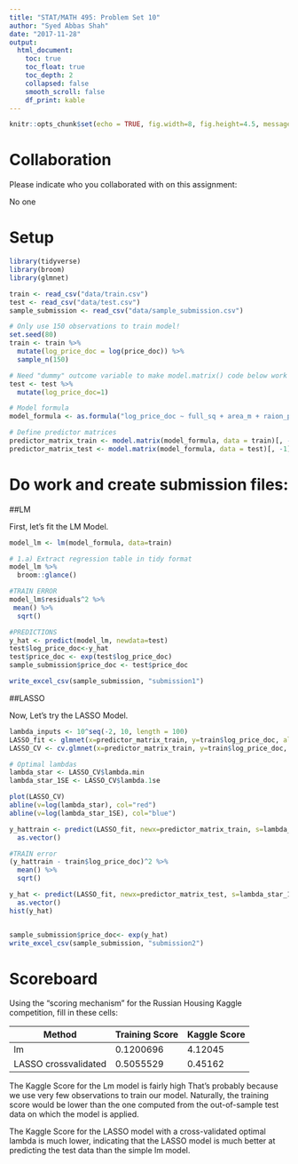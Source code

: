 ```yaml
---
title: "STAT/MATH 495: Problem Set 10"
author: "Syed Abbas Shah"
date: "2017-11-28"
output:
  html_document:
    toc: true
    toc_float: true
    toc_depth: 2
    collapsed: false
    smooth_scroll: false
    df_print: kable
---
```


```r
knitr::opts_chunk$set(echo = TRUE, fig.width=8, fig.height=4.5, message=FALSE, warning = FALSE)
```



# Collaboration

Please indicate who you collaborated with on this assignment: 

No one

# Setup

```r
library(tidyverse)
library(broom)
library(glmnet)

train <- read_csv("data/train.csv")
test <- read_csv("data/test.csv")
sample_submission <- read_csv("data/sample_submission.csv")

# Only use 150 observations to train model!
set.seed(80)
train <- train %>% 
  mutate(log_price_doc = log(price_doc)) %>% 
  sample_n(150)

# Need "dummy" outcome variable to make model.matrix() code below work
test <- test %>% 
  mutate(log_price_doc=1) 

# Model formula
model_formula <- as.formula("log_price_doc ~ full_sq + area_m + raion_popul + green_zone_part + indust_part + children_preschool + preschool_education_centers_raion + children_school + school_education_centers_raion + school_education_centers_top_20_raion + healthcare_centers_raion + university_top_20_raion + sport_objects_raion + additional_education_raion + culture_objects_top_25 + culture_objects_top_25_raion + shopping_centers_raion + office_raion + thermal_power_plant_raion + incineration_raion + oil_chemistry_raion + radiation_raion + railroad_terminal_raion + big_market_raion + nuclear_reactor_raion + detention_facility_raion + full_all + male_f + female_f + young_all + young_male + young_female + work_all + work_male + work_female + ekder_all + ekder_male + ekder_female + ID_metro + metro_min_avto + metro_km_avto + kindergarten_km + school_km + park_km + green_zone_km + industrial_km + water_treatment_km + cemetery_km + incineration_km + railroad_station_avto_km + railroad_station_avto_min + ID_railroad_station_avto + public_transport_station_km + public_transport_station_min_walk + water_km + water_1line + mkad_km + ttk_km + sadovoe_km + bulvar_ring_km + kremlin_km + big_road1_km + ID_big_road1 + big_road1_1line + big_road2_km + ID_big_road2 + railroad_km + railroad_1line + zd_vokzaly_avto_km + ID_railroad_terminal + bus_terminal_avto_km + ID_bus_terminal + oil_chemistry_km + nuclear_reactor_km + radiation_km + power_transmission_line_km + thermal_power_plant_km + ts_km + big_market_km + market_shop_km + fitness_km + swim_pool_km + ice_rink_km + stadium_km + basketball_km + hospice_morgue_km + detention_facility_km + public_healthcare_km + university_km + workplaces_km + shopping_centers_km + office_km + additional_education_km + preschool_km + big_church_km + church_synagogue_km + mosque_km + theater_km + museum_km + exhibition_km + catering_km + green_part_500 + prom_part_500 + office_count_500 + office_sqm_500 + trc_count_500 + trc_sqm_500") 

# Define predictor matrices
predictor_matrix_train <- model.matrix(model_formula, data = train)[, -1]
predictor_matrix_test <- model.matrix(model_formula, data = test)[, -1]
```


# Do work and create submission files:

##LM

First, let's fit the LM Model.

```r
model_lm <- lm(model_formula, data=train)

# 1.a) Extract regression table in tidy format
model_lm %>% 
  broom::glance()

#TRAIN ERROR
model_lm$residuals^2 %>%  
 mean() %>% 
  sqrt()

#PREDICTIONS
y_hat <- predict(model_lm, newdata=test)
test$log_price_doc<-y_hat
test$price_doc <- exp(test$log_price_doc)
sample_submission$price_doc <- test$price_doc

write_excel_csv(sample_submission, "submission1")
```



##LASSO

Now, Let's try the LASSO Model.
```r
lambda_inputs <- 10^seq(-2, 10, length = 100)
LASSO_fit <- glmnet(x=predictor_matrix_train, y=train$log_price_doc, alpha = 1, lambda = lambda_inputs)
LASSO_CV <- cv.glmnet(x=predictor_matrix_train, y=train$log_price_doc, alpha=1, lambda=lambda_inputs)

# Optimal lambdas
lambda_star <- LASSO_CV$lambda.min
lambda_star_1SE <- LASSO_CV$lambda.1se

plot(LASSO_CV)
abline(v=log(lambda_star), col="red")
abline(v=log(lambda_star_1SE), col="blue")
```

```r
y_hattrain <- predict(LASSO_fit, newx=predictor_matrix_train, s=lambda_star_1SE) %>% 
  as.vector()

#TRAIN error
(y_hattrain - train$log_price_doc)^2 %>% 
  mean() %>% 
  sqrt()

y_hat <- predict(LASSO_fit, newx=predictor_matrix_test, s=lambda_star_1SE) %>% 
  as.vector()
hist(y_hat)


sample_submission$price_doc<- exp(y_hat)
write_excel_csv(sample_submission, "submission2")
```




# Scoreboard

Using the "scoring mechanism" for the Russian Housing Kaggle competition, fill
in these cells:


Method                | Training Score  | Kaggle Score
--------------------- | -------------   | -------------
lm                    |     0.1200696   |  4.12045
LASSO crossvalidated  |     0.5055529   |  0.45162


The Kaggle Score for the Lm model is fairly high That's probably because we use very few observations to train our model. Naturally, the training score would be lower than the one computed from the out-of-sample test data on which the model is applied.

The Kaggle Score for the LASSO model with a cross-validated optimal lambda is much lower, indicating that the LASSO model is much better at predicting the test data than the simple lm model.